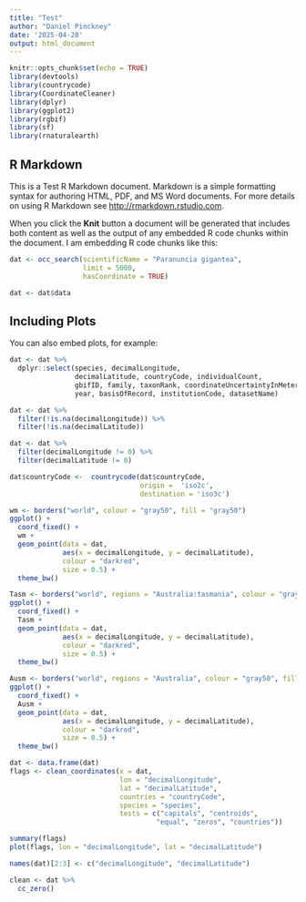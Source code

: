 ```yaml
---
title: "Test"
author: "Daniel Pinckney"
date: '2025-04-28'
output: html_document
---
```


```r
knitr::opts_chunk$set(echo = TRUE)
library(devtools)
library(countrycode)
library(CoordinateCleaner)
library(dplyr)
library(ggplot2)
library(rgbif)
library(sf)
library(rnaturalearth)
```

## R Markdown

This is a Test R Markdown document. Markdown is a simple formatting syntax for authoring HTML, PDF, and MS Word documents. For more details on using R Markdown see <http://rmarkdown.rstudio.com>.

When you click the **Knit** button a document will be generated that includes both content as well as the output of any embedded R code chunks within the document. I am embedding R code chunks like this:

```r
dat <- occ_search(scientificName = "Paranuncia gigantea", 
                  limit = 5000, 
                  hasCoordinate = TRUE)

dat <- dat$data
```

## Including Plots

You can also embed plots, for example:

```r
dat <- dat %>%
  dplyr::select(species, decimalLongitude, 
                decimalLatitude, countryCode, individualCount,
                gbifID, family, taxonRank, coordinateUncertaintyInMeters,
                year, basisOfRecord, institutionCode, datasetName)
```

```r
dat <- dat %>%
  filter(!is.na(decimalLongitude)) %>%
  filter(!is.na(decimalLatitude))
```

```r
dat <- dat %>%
  filter(decimalLongitude != 0) %>%
  filter(decimalLatitude != 0)
```

```r
dat$countryCode <-  countrycode(dat$countryCode, 
                                origin =  'iso2c',
                                destination = 'iso3c')
```

```r
wm <- borders("world", colour = "gray50", fill = "gray50")
ggplot() +
  coord_fixed() +
  wm +
  geom_point(data = dat,
             aes(x = decimalLongitude, y = decimalLatitude),
             colour = "darkred",
             size = 0.5) +
  theme_bw()
```
```r
Tasm <- borders("world", regions = "Australia:tasmania", colour = "gray50", fill = "gray50")
ggplot() +
  coord_fixed() +
  Tasm +
  geom_point(data = dat,
             aes(x = decimalLongitude, y = decimalLatitude),
             colour = "darkred",
             size = 0.5) +
  theme_bw()
```
```r
Ausm <- borders("world", regions = "Australia", colour = "gray50", fill = "gray50")
ggplot() +
  coord_fixed() +
  Ausm +
  geom_point(data = dat,
             aes(x = decimalLongitude, y = decimalLatitude),
             colour = "darkred",
             size = 0.5) +
  theme_bw()
```

```r
dat <- data.frame(dat)
flags <- clean_coordinates(x = dat, 
                           lon = "decimalLongitude", 
                           lat = "decimalLatitude",
                           countries = "countryCode",
                           species = "species",
                           tests = c("capitals", "centroids",
                                    "equal", "zeros", "countries"))
```
```r
summary(flags)
plot(flags, lon = "decimalLongitude", lat = "decimalLatitude")
```


```r
names(dat)[2:3] <- c("decimalLongitude", "decimalLatitude")

clean <- dat %>%
  cc_zero()
```


